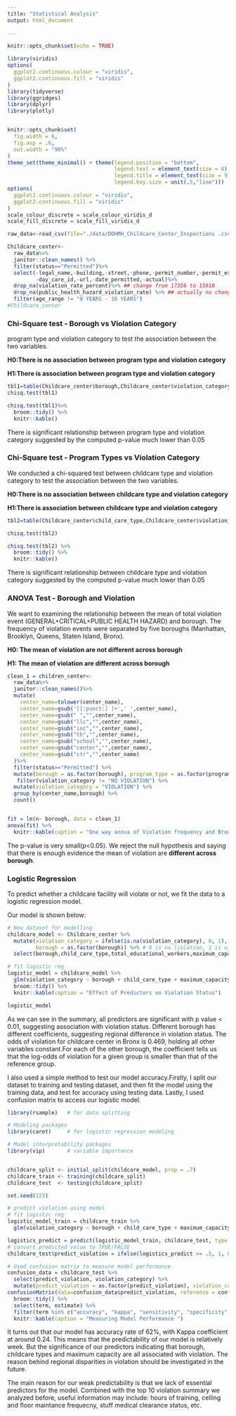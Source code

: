```yaml
---
title: "Statistical Analysis"
output: html_document
    
---
```


```r
knitr::opts_chunk$set(echo = TRUE)

library(viridis)
options(
  ggplot2.continuous.colour = "viridis",
  ggplot2.continuous.fill = "viridis"
)
library(tidyverse)
library(ggridges)
library(dplyr)
library(plotly)


knitr::opts_chunk$set(
  fig.width = 6,
  fig.asp = .6,
  out.width = "90%"
)
theme_set(theme_minimal() + theme(legend.position = "bottom",
                                  legend.text = element_text(size = 8),
                                  legend.title = element_text(size = 9),
                                  legend.key.size = unit(.5,"line")))
options(
  ggplot2.continuous.colour = "viridis",
  ggplot2.continuous.fill = "viridis"
)
scale_colour_discrete = scale_colour_viridis_d
scale_fill_discrete = scale_fill_viridis_d
```

```r
raw_data<-read_csv(file="./data/DOHMH_Childcare_Center_Inspections .csv")
```


```r
Childcare_center<-
  raw_data%>%
  janitor::clean_names() %>%
  filter(status=="Permitted")%>%
  select(-legal_name,-building,-street,-phone,-permit_number,-permit_expiration,
         -day_care_id,-url,-date_permitted,-actual)%>%
  drop_na(violation_rate_percent)%>% ## change from 17356 to 15910
  drop_na(public_health_hazard_violation_rate) %>% ## actually no change
  filter(age_range != "0 YEARS - 16 YEARS")
#Childcare_center
```

### Chi-Square test - Borough vs Violation Category
program type and violation category to test the association between the two variables. 

**H0:There is no association between program type and violation category**

**H1:There is  association between program type and violation category**


```r
tbl1=table(Childcare_center$borough,Childcare_center$violation_category)
chisq.test(tbl1)

chisq.test(tbl1)%>% 
  broom::tidy() %>% 
  knitr::kable()
```
There is significant relationship between program type and violation category suggested by the computed p-value much lower than 0.05


### Chi-Square test - Program Types vs Violation Category
We conducted a chi-squared test between childcare type and violation category to test the association between the two variables. 

**H0:There is no association between childcare type and violation category**

**H1:There is  association between childcare type and violation category**


```r
tbl2=table(Childcare_center$child_care_type,Childcare_center$violation_category)

chisq.test(tbl2)

chisq.test(tbl2) %>% 
  broom::tidy() %>% 
  knitr::kable()
```

There is significant relationship between childcare type and violation category suggested by the computed p-value much lower than 0.05


### ANOVA Test - Borough and Violation

 We want to examining the relationship between the mean of total violation event (GENERAL+CRITICAL+PUBLIC HEALTH HAZARD) and borough. The frequency of violation events were separated by five boroughs (Manhattan, Brooklyn, Queens, Staten Island, Bronx).  


**H0: The mean of violation are not different across borough**

**H1: The mean of violation are different across borough**
```r
clean_1 = children_center<-
  raw_data%>%
  janitor::clean_names()%>%
  mutate(
    center_name=tolower(center_name),
    center_name=gsub('[[:punct:] ]+',' ',center_name),
    center_name=gsub(" ","",center_name),
    center_name=gsub("llc","",center_name),
    center_name=gsub("inc","",center_name),
    center_name=gsub("th","",center_name),
    center_name=gsub("school","",center_name),
    center_name=gsub("center","",center_name),
    center_name=gsub("ctr","",center_name)
  )%>%
  filter(status=="Permitted") %>% 
  mutate(borough = as.factor(borough), program_type = as.factor(program_type)) %>%
   filter(violation_category != "NO VIOLATION") %>% 
  mutate(violation_category = "VIOLATION") %>% 
  group_by(center_name,borough) %>% 
  count() 


fit = lm(n~ borough, data = clean_1)
anova(fit) %>% 
  knitr::kable(caption = "One way anova of Violation frequency and Brough")
```
The p-value is very small(p<0.05). We reject the null hypothesis and saying that there is enough evidence the mean of violation are **different across borough**. 


### Logistic Regression
To predict whether a childcare facility will violate or not, we fit the data to a logistic regression model. 


Our model is shown below:
```r
# New dataset for modelling
childcare_model <- Childcare_center %>% 
  mutate(violation_category = ifelse(is.na(violation_category), 0, 1),
         borough = as.factor(borough)) %>% # 0 is no liolation, 1 is with violation
  select(borough,child_care_type,total_educational_workers,maximum_capacity, violation_category)

# fit logistic reg
logistic_model = childcare_model %>% 
  glm(violation_category ~ borough + child_care_type + maximum_capacity, data = ., family = binomial()) %>% 
  broom::tidy() %>% 
  knitr::kable(caption = "Effect of Predictors on Violation Status")

logistic_model
```
As we can see in the summary, all predictors are significant with p value < 0.01, suggesting association with violation status. Different borough has different coefficients, suggesting regional difference in violation status. The odds of violation for childcare center in Bronx is 0.469, holding all other variables constant.For each of the other borough, the coefficient tells us that the log-odds of violation for a given group is smaller than that of the reference group.

I also used a simple method to test our model accuracy.Firstly, I split our dataset to training and testing dataset, and then fit the model using the training data, and test for accuracy using testing data. Lastly, I used confusion matrix to access our logistic model.

```r
library(rsample)   # for data splitting

# Modeling packages
library(caret)     # for logistic regression modeling

# Model interpretability packages
library(vip)       # variable importance


childcare_split <- initial_split(childcare_model, prop = .7)
childcare_train <- training(childcare_split)
childcare_test  <- testing(childcare_split)

set.seed(123)

# predict violation using model
# fit logistic reg
logistic_model_train = childcare_train %>% 
  glm(violation_category ~ borough + child_care_type + maximum_capacity, data = ., family = binomial()) 

logistics_predict = predict(logistic_model_train, childcare_test, type = 'response')
# convert predicted value to TRUE/FALSE
childcare_test$predict_violation = ifelse(logistics_predict >= .5, 1, 0)

# Used confusion matrix to measure model performance
confusion_data = childcare_test %>% 
  select(predict_violation, violation_category) %>% 
  mutate(predict_violation = as.factor(predict_violation), violation_category = as.factor(violation_category))
confusionMatrix(data=confusion_data$predict_violation, reference = confusion_data$violation_category) %>% 
  broom::tidy() %>% 
  select(term, estimate) %>% 
  filter(term %in% c("accuracy", "kappa", "sensitivity", "specificity", "f1")) %>% 
  knitr::kable(caption = "Measuring Model Performance ")

```

It turns out that our model has accuracy rate of 62%, with Kappa coefficient at around 0.24. This means that the predictability of our model is relatively week. But the significance of our predictors indicating that borough, childcare types and maximum capacity are all associated with violation. The reason behind regional disparities in violation should be investigated in the future.


The main reason for our weak predictability is that we lack of essential predictors for the model. Combined with the top 10 violation summary we analyzed before, useful information may include: hours of training, celling and floor maintance frequecny, stuff medical clearance status, etc.